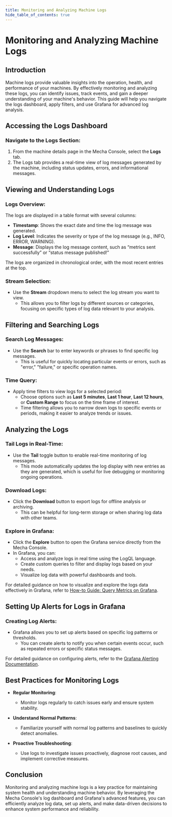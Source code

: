 ```yaml
---
title: Monitoring and Analyzing Machine Logs
hide_table_of_contents: true
---
```


# Monitoring and Analyzing Machine Logs

## Introduction

Machine logs provide valuable insights into the operation, health, and performance of your machines. By effectively monitoring and analyzing these logs, you can identify issues, track events, and gain a deeper understanding of your machine's behavior. This guide will help you navigate the logs dashboard, apply filters, and use Grafana for advanced log analysis.

## Accessing the Logs Dashboard

### Navigate to the Logs Section:

1. From the machine details page in the Mecha Console, select the **Logs** tab.
2. The Logs tab provides a real-time view of log messages generated by the machine, including status updates, errors, and informational messages.

## Viewing and Understanding Logs

### Logs Overview:

The logs are displayed in a table format with several columns:

- **Timestamp**: Shows the exact date and time the log message was generated.
- **Log Level**: Indicates the severity or type of the log message (e.g., INFO, ERROR, WARNING).
- **Message**: Displays the log message content, such as “metrics sent successfully” or “status message published!”

The logs are organized in chronological order, with the most recent entries at the top.

### Stream Selection:

- Use the **Stream** dropdown menu to select the log stream you want to view.
  - This allows you to filter logs by different sources or categories, focusing on specific types of log data relevant to your analysis.

## Filtering and Searching Logs

### Search Log Messages:

- Use the **Search** bar to enter keywords or phrases to find specific log messages.
  - This is useful for quickly locating particular events or errors, such as "error," "failure," or specific operation names.

### Time Query:

- Apply time filters to view logs for a selected period:
  - Choose options such as **Last 5 minutes**, **Last 1 hour**, **Last 12 hours**, or **Custom Range** to focus on the time frame of interest.
  - Time filtering allows you to narrow down logs to specific events or periods, making it easier to analyze trends or issues.

## Analyzing the Logs

### Tail Logs in Real-Time:

- Use the **Tail** toggle button to enable real-time monitoring of log messages.
  - This mode automatically updates the log display with new entries as they are generated, which is useful for live debugging or monitoring ongoing operations.

### Download Logs:

- Click the **Download** button to export logs for offline analysis or archiving.
  - This can be helpful for long-term storage or when sharing log data with other teams.

### Explore in Grafana:

- Click the **Explore** button to open the Grafana service directly from the Mecha Console.
- In Grafana, you can:
  - Access and analyze logs in real time using the LogQL language.
  - Create custom queries to filter and display logs based on your needs.
  - Visualize log data with powerful dashboards and tools.

For detailed guidance on how to visualize and explore the logs data effectively in Grafana, refer to [How-to Guide: Query Metrics on Grafana](#).

## Setting Up Alerts for Logs in Grafana

### Creating Log Alerts:

- Grafana allows you to set up alerts based on specific log patterns or thresholds.
  - You can create alerts to notify you when certain events occur, such as repeated errors or specific status messages.

For detailed guidance on configuring alerts, refer to the [Grafana Alerting Documentation](#).

## Best Practices for Monitoring Logs

- **Regular Monitoring**:
  - Monitor logs regularly to catch issues early and ensure system stability.

- **Understand Normal Patterns**:
  - Familiarize yourself with normal log patterns and baselines to quickly detect anomalies.

- **Proactive Troubleshooting**:
  - Use logs to investigate issues proactively, diagnose root causes, and implement corrective measures.

## Conclusion

Monitoring and analyzing machine logs is a key practice for maintaining system health and understanding machine behavior. By leveraging the Mecha Console's log dashboard and Grafana's advanced features, you can efficiently analyze log data, set up alerts, and make data-driven decisions to enhance system performance and reliability.
